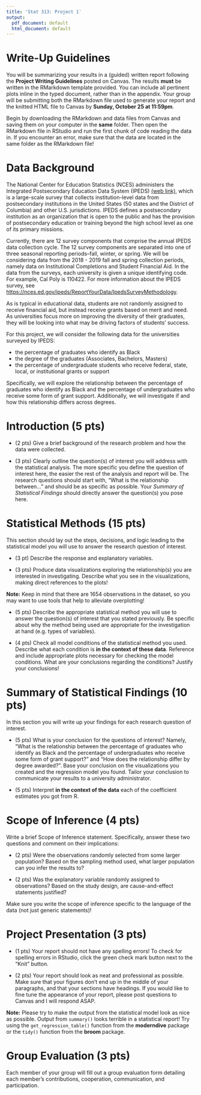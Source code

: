 ```yaml
---
title: 'Stat 313: Project 1'
output:
  pdf_document: default
  html_document: default
---
```


# Write-Up Guidelines

You will be summarizing your results in a (guided) written report following the
__Project Writing Guidelines__ posted on Canvas. The results __must__ be 
written in the RMarkdown template provided. You can include all pertinent plots
inline in the typed document, rather than in the appendix. Your group will be 
submitting both the RMarkdown file used to generate your report and the knitted 
HTML file to Canvas by __Sunday, October 25 at 11:59pm__. 

Begin by downloading the RMarkdown and data files from Canvas and saving them on
your computer in the __same__ folder. Then open the RMarkdown file in RStudio 
and run the first chunk of code reading the data in. If you encounter an error, 
make sure that the data are located in the same folder as the RMarkdown file! 

# Data Background 

The National Center for Education Statistics (NCES) administers the Integrated
Postsecondary Education Data System (IPEDS) [(web link)](https://nces.ed.gov/ipeds/),
which is a large-scale survey that
collects institution-level data from postsecondary institutions in the United
States (50 states and the District of Columbia) and other U.S. jurisdictions.
IPEDS defines a postsecondary institution as an organization that is open to the
public and has the provision of postsecondary education or training beyond the
high school level as one of its primary missions. 

Currently, there are 12 survey components that comprise the annual IPEDS data
collection cycle. The 12 survey components are separated into one of three
seasonal reporting periods–fall, winter, or spring. We will be considering data 
from the 2018 - 2019 fall and spring collection periods, namely data on
Institutional Completions and Student Financial Aid. In the data from the 
surveys, each university is given a unique identifying code. For example, Cal
Poly is 110422. For more information about the IPEDS survey, see
<https://nces.ed.gov/ipeds/ReportYourData/IpedsSurveyMethodology>. 

As is typical in educational data, students are not randomly assigned to receive 
financial aid, but instead receive grants based on merit and need. As
universities focus more on improving the diversity of their graduates, they will 
be looking into what may be driving factors of students' success.

For this project, we will consider the following data for the universities
surveyed by IPEDS: 

- the percentage of graduates who identify as Black
- the degree of the graduates (Associates, Bachelors, Masters)
- the percentage of undergraduate students who receive federal, state, local, or
 institutional grants or support

Specifically, we will explore the relationship between the percentage of
graduates who identify as Black and the percentage of undergraduates who receive
some form of grant support. Additionally, we will investigate if and how this
relationship differs across degrees. 


\newpage


# Introduction (5 pts)

- (2 pts) Give a brief background of the research problem and how the data were
collected.

- (3 pts) Clearly outline the question(s) of interest you will address with the
statistical analysis. The more specific you define the question of interest
here, the easier the rest of the analysis and report will be. The research
questions should start with, "What is the relationship between..." and should be
as specific as possible. Your _Summary of Statistical Findings_ should directly
answer the question(s) you pose here.


# Statistical Methods (15 pts)

This section should lay out the steps, decisions, and logic leading to the
statistical model you will use to answer the research question of interest.

- (3 pt) Describe the response and explanatory variables.

- (3 pts) Produce data visualizations exploring the relationship(s) you are 
interested in investigating. Describe what you see in the visualizations, making
direct references to the plots! 

**Note:** Keep in mind that there are 1654 observations in the dataset, so you 
may want to use tools that help to alleviate overplotting! 

- (5 pts) Describe the appropriate statistical method you will use to answer
the question(s) of interest that you stated previously. Be specific about why the 
method being used are appropriate for the investigation at hand (e.g. types of 
variables). 

- (4 pts) Check all model conditions of the statistical method you used. 
Describe what each condition is __in the context of these data__. Reference and
include appropriate plots necessary for checking the model conditions. What
are your conclusions regarding the conditions? Justify your conclusions! 

# Summary of Statistical Findings (10 pts)

In this section you will write up your findings for each research question of
interest.

- (5 pts) What is your conclusion for the questions of interest? Namely, 
"What is the relationship between the percentage of graduates who identify as
Black and the percentage of undergraduates who receive some form of grant
support?" and "How does the relationship differ by degree awarded?". Base your
conclusion on the visualizations you created and the regression model you found.
Tailor your conclusion to communicate your results to a university administrator. 

- (5 pts) Interpret __in the context of the data__ each of the coefficient
estimates you got from R.

# Scope of Inference (4 pts)

Write a brief Scope of Inference statement. Specifically, answer these two
questions and comment on their implications:

- (2 pts) Were the observations randomly selected from some larger population? Based on 
the sampling method used, what larger population can you infer the results to? 

- (2 pts) Was the explanatory variable randomly assigned to observations? Based on the 
study design, are cause-and-effect statements justified?

Make sure you write the scope of inference specific to the language of the
data (not just generic statements)!

\newpage

# Project Presentation (3 pts) 

- (1 pts) Your report should not have any spelling errors! To check for spelling 
errors in RStudio, click the green check mark button next to the "Knit" button. 

- (2 pts) Your report should look as neat and professional as possible. Make 
sure that your figures don't end up in the middle of your paragraphs, and that 
your sections have headings. If you would like to fine tune the appearance of
your report, please post questions to Canvas and I will respond ASAP. 

**Note:** Please try to make the output from the statistical model look as nice 
as possible. Output from `summary()` looks terrible in a statistical report! 
Try using the `get_regression_table()` function from the **moderndive** package
or the `tidy()` function from the **broom** package. 

# Group Evaluation (3 pts)

Each member of your group will fill out a group evaluation form detailing each 
member's contributions, cooperation, communication, and participation. 

